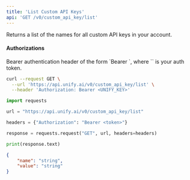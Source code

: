```yaml
---
title: 'List Custom API Keys'
api: 'GET /v0/custom_api_key/list'
---
```

Returns a list of the names for all custom API keys in your account.

#### Authorizations

<ParamField header="Authorization" type="string" required="true">
  Bearer authentication header of the form `Bearer <token>`, where `<token>` is your auth token.
</ParamField>

<RequestExample>

```bash cURL
curl --request GET \
  --url 'https://api.unify.ai/v0/custom_api_key/list' \
  --header 'Authorization: Bearer <UNIFY_KEY>'
```

```python Python
import requests

url = "https://api.unify.ai/v0/custom_api_key/list"

headers = {"Authorization": "Bearer <token>"}

response = requests.request("GET", url, headers=headers)

print(response.text)
```

</RequestExample>
<ResponseExample>

```json 200
{
    "name": "string",
    "value": "string"
}
```

</ResponseExample>
